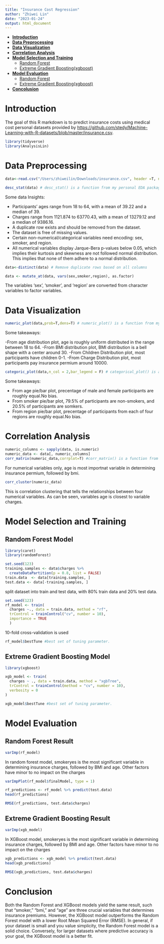 ```yaml
---
title: "Insurance Cost Regression"
author: "Zhiwei Lin"
date: "2023-01-24"
output: html_document
---
```

- [**Introduction**](#introduction)
- [**Data Preprocessing**](#data-preprocessing)
- [**Data Visualization**](#data-visualization)
- [**Correlation Analysis**](#correlation-analysis)
- [**Model Selection and Training**](#model-selection-and-training)
  - [Random Forest](#random-forest-model) 
  - [Extreme Gradient Boosting(xgboost)](#extreme-gradient-boosting-model) 
- [**Model Evaluation**](#model-evaluation)
  - [Random Forest](#random-forest-result)
  - [Extreme Gradient Boosting(xgboost)](#extreme-gradient-boosting-result)   
- [**Concolusion**](#conclusion)

# Introduction 
The goal of this R markdown is to predict insurance costs using medical cost personal datasets provided by [https://github.com/stedy/Machine-Learning-with-R-datasets/blob/master/insurance.csv](https://github.com/stedy/Machine-Learning-with-R-datasets/blob/master/insurance.csv).
```r
library(tidyverse)
library(AnalysisLin)
```

# Data Preprocessing    
```r
data<-read.csv("/Users/zhiweilin/Downloads/insurance.csv", header =T, na.string=c("","NA"))
```

```r
desc_stat(data) # desc_stat() is a function from my personal EDA package AnalysisLin. The function is used to generate some key statistics for the dataset. 
```
Some data Insights:

- Participants' ages range from 18 to 64, with a mean of 39.22 and a median of 39.
- Charges range from 1121.874 to 63770.43, with a mean of 13279.12 and a median of 9386.16.
- A duplicate row exists and should be removed from the dataset.
- The dataset is free of missing values.
- Certain non-numerical/categorical variables need encoding: sex, smoker, and region.
- All numerical variables display Jarque-Bera p-values below 0.05, which implies their kurtosis and skewness are not followed normal distribution. This implies that none of them adhere to a normal distribution.


```r
data<-distinct(data) # Remove duplicate rows based on all columns
```

```r
data <- mutate_at(data, vars(sex,smoker,region), as.factor) 
```
The variables ‘sex’, ‘smoker’, and ‘region’ are converted from character variables to factor variables. 

# Data Visualization
```r
numeric_plot(data,prob=T,dens=T) # numeric_plot() is a function from my personal EDA package AnalysisLin. The function is used to generate histrogram/line plot for all numerical variables. 
```
Some takeaways:

-From age distribution plot, age is roughly uniform distributed in the range between 18 to 64.
-From BMI distribution plot, BMI distribution is a bell shape with a center around 30. 
-From Children Distribution plot, most participants have children 0-1.
-From Charge Distribution plot, most participants pay insurance permium around 10000.

```r
categoric_plot(data,n_col = 2,bar_legend = F) # categorical_plot() is a function from my personal EDA package AnalysisLin. The function is used to generate pie/bar plot for all categrical(level) variables. 
```

Some takeaways:

- From age pie/bar plot, precentage of male and female participants are roughly equal.No bias.  
- From smoker pie/bar plot, 79.5% of participants are non-smokers, and 20.5% of participants are somkers.    
- From region pie/bar plot, precentage of participants from each of four regions are roughly equal.No bias.   

# Correlation Analysis

```r
numeric_columns <- sapply(data, is.numeric)
numeric_data <- data[, numeric_columns]
corr_matrix(numeric_data,corrplot=T) #corr_matrix() is a function from my personal EDA package, AnalysisLin. The function is used to generated a table of correlation between variables and a plot of correlations.

```
For numerical variables only, age is most importnat variable in determining insurance permium, followed by bmi. 

```r
corr_cluster(numeric_data)
```

This is correlation clustering that tells the relationships between four numerical variables. As can be seen, variables age is closest to variable charges.

# Model Selection and Training
## Random Forest Model
```r
library(caret)
library(randomForest)
```

```r
set.seed(123)
training.samples <- data$charges %>%
  createDataPartition(p = 0.8, list = FALSE)
train.data  <- data[training.samples, ]
test.data <- data[-training.samples, ]
```
split dataset into train and test data, with 80% train data and 20% test data.

```r
set.seed(123)
rf_model <- train(
  charges ~., data = train.data, method = "rf",
  trControl = trainControl("cv", number = 10),
  importance = TRUE
  )
```
10-fold cross-validation is used

```r
rf_model$bestTune #best set of tuning parameter.
```

## Extreme Gradient Boosting Model
```r
library(xgboost)
```

```r
xgb_model <- train(
  charges ~ ., data = train.data, method = "xgbTree",
  trControl = trainControl(method = "cv", number = 10),
  verbosity = 0
)
```

```r
xgb_model$bestTune #best set of tuning parameter.
```


# Model Evaluation
## Random Forest Result
```r
varImp(rf_model)
```
In random forest model, smokeryes is the most significant variable in determining insurance charges, followed by BMI and age. Other factors have minor to no impact on the charges
```r
varImpPlot(rf_model$finalModel, type = 1)
```


```r
rf_predictions <- rf_model %>% predict(test.data)
head(rf_predictions)
```

```r
RMSE(rf_predictions, test.data$charges)
```

## Extreme Gradient Boosting Result
```r
varImp(xgb_model)
```
In XGBoost model, smokeryes is the most significant variable in determining insurance charges, followed by BMI and age. Other factors have minor to no impact on the charges

```r
xgb_predictions <- xgb_model %>% predict(test.data)
head(xgb_predictions)
```

```r
RMSE(xgb_predictions, test.data$charges)
```

# Conclusion
Both the Random Forest and XGBoost models yield the same result, such that "smoker," "bmi," and "age" are three crucial variables that determines insurance premiums. However, the XGBoost model outperforms the Random Forest model with a lower Root Mean Squared Error (RMSE). 
In general, if your dataset is small and you value simplicity, the Random Forest model is a solid choice. Conversely, for larger datasets where predictive accuracy is your goal, the XGBoost model is a better fit.




